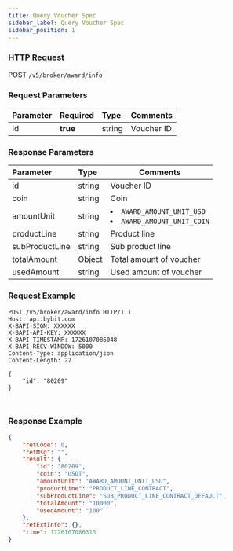 ```yaml
---
title: Query Voucher Spec
sidebar_label: Query Voucher Spec
sidebar_position: 1
---
```


### HTTP Request
POST `/v5/broker/award/info`

### Request Parameters
| Parameter | Required | Type | Comments|
|:----- |:-------|:-----|------ |
|id |**true** |string |Voucher ID|

### Response Parameters
| Parameter | Type | Comments|
|:----- |:-----|----- |
|id |string |Voucher ID|
|coin |string |Coin|
|amountUnit |string |<li><code>AWARD_AMOUNT_UNIT_USD</code></li><li><code>AWARD_AMOUNT_UNIT_COIN</code></li>|
|productLine |string |Product line|
|subProductLine |string |Sub product line|
|totalAmount |Object |Total amount of voucher|
|usedAmount |string |Used amount of voucher|

### Request Example

<Tabs groupId="programming-languages">
<TabItem value="http" label="HTTP">

```http
POST /v5/broker/award/info HTTP/1.1
Host: api.bybit.com
X-BAPI-SIGN: XXXXXX
X-BAPI-API-KEY: XXXXXX
X-BAPI-TIMESTAMP: 1726107086048
X-BAPI-RECV-WINDOW: 5000
Content-Type: application/json
Content-Length: 22

{
    "id": "80209"
}
```

</TabItem>
<TabItem value="python" label="Python">

```python

```

</TabItem>

<TabItem value="Node" label="Node.js">

```n4js

```

</TabItem>
</Tabs>

### Response Example

```json
{
    "retCode": 0,
    "retMsg": "",
    "result": {
        "id": "80209",
        "coin": "USDT",
        "amountUnit": "AWARD_AMOUNT_UNIT_USD",
        "productLine": "PRODUCT_LINE_CONTRACT",
        "subProductLine": "SUB_PRODUCT_LINE_CONTRACT_DEFAULT",
        "totalAmount": "10000",
        "usedAmount": "100"
    },
    "retExtInfo": {},
    "time": 1726107086313
}
```
